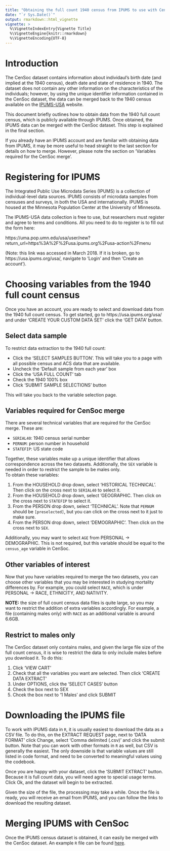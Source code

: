 ```yaml
---
title: "Obtaining the full count 1940 census from IPUMS to use with CenSoc"
date: "`r Sys.Date()`"
output: rmarkdown::html_vignette
vignette: >
  %\VignetteIndexEntry{Vignette Title}
  %\VignetteEngine{knitr::rmarkdown}
  %\VignetteEncoding{UTF-8}
---
```


# Introduction
The CenSoc dataset contains information about individaul's birth date (and implied at the 1940 census), death date and state of residence in 1940. The dataset does not contain any other information on the characteristics of the individuals; however, by using the unique identifier information contained in the CenSoc dataset, the data can be merged back to the 1940 census available on the [IPUMS-USA](https://usa.ipums.org/usa/) website. 

This document briefly outlines how to obtain data from the 1940 full count census, which is publicly available through IPUMS. Once obtained, the IPUMS data can be merged with the CenSoc dataset. This step is explained in the final section. 

If you already have an IPUMS account and are familar with obtaining data from IPUMS, it may be more useful to head straight to the last section for details on how to merge. However, please note the section on 'Variables required for the CenSoc merge'. 

# Registering for IPUMS
The Integrated Public Use Microdata Series (IPUMS) is a collection of individual-level data sources. IPUMS consists of microdata samples from censuses and surveys, in both the USA and internationally. IPUMS is housed at the Minnesota Population Center at the University of Minnesota. 

The IPUMS-USA data collection is free to use, but researchers must register and agree to terms and conditions. All you need to do to register is to fill out the form here:

https://uma.pop.umn.edu/usa/user/new?return_url=https%3A%2F%2Fusa.ipums.org%2Fusa-action%2Fmenu

(Note: this link was accessed in March 2018. If it is broken, go to https://usa.ipums.org/usa/, navigate to 'Login' and then 'Create an account'). 

# Choosing variables from the 1940 full count census
Once you have an account, you are ready to select and download data from the 1940 full count census. To get started, go to https://usa.ipums.org/usa/ and under 'CREATE YOUR CUSTOM DATA SET' click the 'GET DATA' button. 

## Select data sample
To restrict data extraction to the 1940 full count:

- Click the 'SELECT SAMPLES BUTTON'. This will take you to a page with all possible census and ACS data that are available. 
- Uncheck the 'Default sample from each year' box
- Click the 'USA FULL COUNT' tab
- Check the 1940 100% box
- Click 'SUBMIT SAMPLE SELECTIONS' button

This will take you back to the variable selection page. 

## Variables required for CenSoc merge
There are several technical variables that are required for the CenSoc merge. These are: 

- `SERIAL40`: 1940 census serial number
- `PERNUM`: person number in household
- `STATEFIP`: US state code

Together, these variables make up a unique identifier that allows correspondence across the two datasets. Additionally, the `SEX` variable is needed in order to restrict the sample to be males only.  
To obtain these variables:

1. From the HOUSEHOLD drop down, select 'HISTORICAL TECHNICAL'. Then click on the cross next to `SERIAL40` to select it. 
2. From the HOUSEHOLD drop down, select 'GEOGRAPHIC. Then click on the cross next to `STATEFIP` to select it. 
3. From the PERSON drop down, select 'TECHNICAL'. Note that `PERNUM` should be `[preselected]`, but you can click on the cross next to it just to make sure. 
4. From the PERSON drop down, select 'DEMOGRAPHIC'. Then click on the cross next to `SEX`. 

Additionally, you may want to select `AGE` from PERSONAL &rarr; DEMOGRAPHIC. This is not required, but this variable should be equal to the `census_age` variable in CenSoc. 

## Other variables of interest

Now that you have variables required to merge the two datasets, you can choose other variables that you may be interested in studying mortality differences by. For example, you could select `RACE`, which is under PERSONAL &rarr; RACE, ETHNICITY, AND NATIVITY. 

__NOTE:__ the size of full count census data files is quite large, so you may want to restrict the addition of extra variables accordingly. For example, a file (containing males only) with `RACE` as an additional variable is around 6.6GB. 

## Restrict to males only
The CenSoc dataset only contains males, and given the large file size of the full count census, it is wise to restrict the data to only include males before you download it. To do this:

1. Click 'VIEW CART'
2. Check that all the variables you want are selected. Then click 'CREATE DATA EXTRACT'
3. Under OPTIONS, click the 'SELECT CASES' button
4. Check the box next to SEX
5. Chcek the box next to '1 Males' and click SUBMIT

# Downloading the IPUMS file

To work with IPUMS data in `R`, it is usually easiest to download the data as a CSV file. To do this, on the EXTRACT REQUEST page, next to 'DATA FORMAT' click Change, select 'Comma delimited (.csv)' and click the submit button. Note that you can work with other formats in `R` as well, but CSV is generally the easiest. The only downside is that variable values are still listed in code format, and need to be converted to meaningful values using the codebook. 

Once you are happy with your dataset, click the 'SUBMIT EXTRACT' button. Because it is full count data, you will need agree to special usage terms. Click Ok, and the dataset will begin to be extracted. 

Given the size of the file, the processing may take a while. Once the file is ready, you will receive an email from IPUMS, and you can follow the links to download the resulting dataset. 

# Merging IPUMS with CenSoc

Once the IPUMS census dataset is obtained, it can easily be merged with the CenSoc dataset. An example `R` file can be found [here](https://github.com/MJAlexander/censoc/blob/master/ipums_merge_example.R).  

<!-- The idea is to create a unqiue ID by concatenating `SERIAL40`, `PERNUM` and `STATEFIP`. The three codes should be concatenated with some sort of separator (e.g. and underscore). The two datasets are then merged based on this unique ID.[^1] This can be done using base `R`: -->

<!-- ```{r, eval=F} -->
<!-- merged_df <- merge(censoc, census, by = "unique_id") -->
<!-- ``` -->

<!-- or using the tidyverse/dplyr functionality: -->
<!-- ```{r, eval = F} -->
<!-- merged_df <- censoc %>%  -->
<!--   left_join(census, by = "unique_id") -->
<!-- ``` -->

<!-- or using the `data.table` package (which is probably the fastest): -->

<!-- ```{r, eval = F} -->
<!-- merged_df <- censoc[census, nomatch=0] -->
<!-- ``` -->


<!-- [^1]: Note: there is no way of matching individuals who lived in residences for 60 or more people across the CenSoc/IPUMS census datasets. The combination of SERIAL40, PERNUM and STATEFIP is not unique. -->
